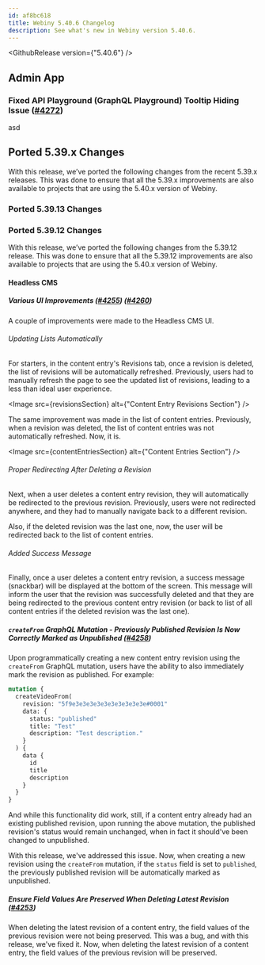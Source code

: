 ```yaml
---
id: af8bc618
title: Webiny 5.40.6 Changelog
description: See what's new in Webiny version 5.40.6.
---
```



<GithubRelease version={"5.40.6"} />

## Admin App

### Fixed API Playground (GraphQL Playground) Tooltip Hiding Issue ([#4272](https://github.com/webiny/webiny-js/pull/4272))

asd

## Ported 5.39.x Changes

With this release, we’ve ported the following changes from the recent 5.39.x releases. This was done to ensure that all the 5.39.x improvements are also available to projects that are using the 5.40.x version of Webiny.

### Ported 5.39.13 Changes


### Ported 5.39.12 Changes

With this release, we’ve ported the following changes from the 5.39.12 release. This was done to ensure that all the 5.39.12 improvements are also available to projects that are using the 5.40.x version of Webiny.

#### Headless CMS

##### Various UI Improvements ([#4255](https://github.com/webiny/webiny-js/pull/4255)) ([#4260](https://github.com/webiny/webiny-js/pull/4260))

A couple of improvements were made to the Headless CMS UI.

###### Updating Lists Automatically

For starters, in the content entry's Revisions tab, once a revision is deleted, the list of revisions will be automatically refreshed. Previously, users had to manually refresh the page to see the updated list of revisions, leading to a less than ideal user experience.

<Image src={revisionsSection} alt={"Content Entry Revisions Section"} />

The same improvement was made in the list of content entries. Previously, when a revision was deleted, the list of content entries was not automatically refreshed. Now, it is.

<Image src={contentEntriesSection} alt={"Content Entries Section"} />

###### Proper Redirecting After Deleting a Revision

Next, when a user deletes a content entry revision, they will automatically be redirected to the previous revision. Previously, users were not redirected anywhere, and they had to manually navigate back to a different revision.

Also, if the deleted revision was the last one, now, the user will be redirected back to the list of content entries.

###### Added Success Message

Finally, once a user deletes a content entry revision, a success message (snackbar) will be displayed at the bottom of the screen. This message will inform the user that the revision was successfully deleted and that they are being redirected to the previous content entry revision (or back to list of all content entries if the deleted revision was the last one).

##### `createFrom` GraphQL Mutation - Previously Published Revision Is Now Correctly Marked as Unpublished ([#4258](https://github.com/webiny/webiny-js/pull/4258))

Upon programmatically creating a new content entry revision using the `createFrom` GraphQL mutation, users have the ability to also immediately mark the revision as published. For example:

```graphql
mutation {
  createVideoFrom(
    revision: "5f9e3e3e3e3e3e3e3e3e3e3e#0001"
    data: {
      status: "published"
      title: "Test"
      description: "Test description."
    }
  ) {
    data {
      id
      title
      description
    }
  }
}
```

And while this functionality did work, still, if a content entry already had an existing published revision, upon running the above mutation, the published revision's status would remain unchanged, when in fact it should've been changed to unpublished.

With this release, we've addressed this issue. Now, when creating a new revision using the `createFrom` mutation, if the `status` field is set to `published`, the previously published revision will be automatically marked as unpublished.

##### Ensure Field Values Are Preserved When Deleting Latest Revision ([#4253](https://github.com/webiny/webiny-js/pull/4253))

When deleting the latest revision of a content entry, the field values of the previous revision were not being preserved. This was a bug, and with this release, we've fixed it. Now, when deleting the latest revision of a content entry, the field values of the previous revision will be preserved.
